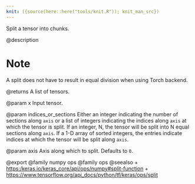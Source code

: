 ```yaml
---
knit: ({source(here::here("tools/knit.R")); knit_man_src})
---
```

Split a tensor into chunks.

@description

# Note
A split does not have to result in equal division when using
Torch backend.

@returns
    A list of tensors.

@param x
Input tensor.

@param indices_or_sections
Either an integer indicating the number of
    sections along `axis` or a list of integers indicating the indices
    along `axis` at which the tensor is split.
If an integer, N, the tensor will be split into N
    equal sections along `axis`. If a 1-D array of sorted integers,
    the entries indicate indices at which the tensor will be split
    along `axis`.

@param axis
Axis along which to split. Defaults to `0`.

@export
@family numpy ops
@family ops
@seealso
+ <https:/keras.io/keras_core/api/ops/numpy#split-function>
+ <https://www.tensorflow.org/api_docs/python/tf/keras/ops/split>
